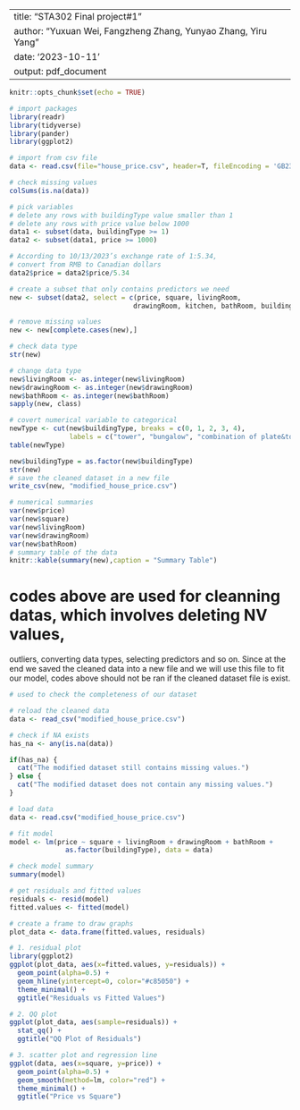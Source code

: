 

---
title: "STA302 Final project#1"
author: "Yuxuan Wei, Fangzheng Zhang, Yunyao Zhang, Yiru Yang"
date: '2023-10-11'
output: pdf_document
---

```r
knitr::opts_chunk$set(echo = TRUE)
```

```r
# import packages
library(readr)
library(tidyverse)
library(pander)
library(ggplot2)
```

```r
# import from csv file
data <- read.csv(file="house_price.csv", header=T, fileEncoding = 'GB2312')

# check missing values
colSums(is.na(data))

# pick variables
# delete any rows with buildingType value smaller than 1
# delete any rows with price value below 1000
data1 <- subset(data, buildingType >= 1)
data2 <- subset(data1, price >= 1000)

# According to 10/13/2023’s exchange rate of 1:5.34,
# convert from RMB to Canadian dollars
data2$price = data2$price/5.34

# create a subset that only contains predictors we need
new <- subset(data2, select = c(price, square, livingRoom,
                               drawingRoom, kitchen, bathRoom, buildingType))

# remove missing values
new <- new[complete.cases(new),]

```

```r
# check data type
str(new)

# change data type
new$livingRoom <- as.integer(new$livingRoom)
new$drawingRoom <- as.integer(new$drawingRoom)
new$bathRoom <- as.integer(new$bathRoom)
sapply(new, class)
```

```r
# covert numerical variable to categorical
newType <- cut(new$buildingType, breaks = c(0, 1, 2, 3, 4), 
               labels = c("tower", "bungalow", "combination of plate&tower", "plate"))
table(newType)

new$buildingType = as.factor(new$buildingType)
str(new)
# save the cleaned dataset in a new file
write_csv(new, "modified_house_price.csv") 
```

```r
# numerical summaries
var(new$price)
var(new$square)
var(new$livingRoom)
var(new$drawingRoom)
var(new$bathRoom)
# summary table of the data
knitr::kable(summary(new),caption = "Summary Table")
```

# codes above are used for cleanning datas, which involves deleting NV values, 
outliers, converting data types, selecting predictors and so on. Since at the
end we saved the cleaned data into a new file and we will use this file to fit
our model, codes above should not be ran if the cleaned dataset file is exist.

```r
# used to check the completeness of our dataset

# reload the cleaned data
data <- read_csv("modified_house_price.csv")

# check if NA exists
has_na <- any(is.na(data))

if(has_na) {
  cat("The modified dataset still contains missing values.")
} else {
  cat("The modified dataset does not contain any missing values.")
}

```

```r
# load data
data <- read.csv("modified_house_price.csv")

# fit model
model <- lm(price ~ square + livingRoom + drawingRoom + bathRoom + 
              as.factor(buildingType), data = data)

# check model summary
summary(model)
```

```r
# get residuals and fitted values
residuals <- resid(model)
fitted.values <- fitted(model)

# create a frame to draw graphs
plot_data <- data.frame(fitted.values, residuals)

# 1. residual plot
library(ggplot2)
ggplot(plot_data, aes(x=fitted.values, y=residuals)) + 
  geom_point(alpha=0.5) + 
  geom_hline(yintercept=0, color="#c85050") + 
  theme_minimal() +
  ggtitle("Residuals vs Fitted Values")

# 2. QQ plot
ggplot(plot_data, aes(sample=residuals)) +
  stat_qq() +
  ggtitle("QQ Plot of Residuals")

# 3. scatter plot and regression line
ggplot(data, aes(x=square, y=price)) +
  geom_point(alpha=0.5) +
  geom_smooth(method=lm, color="red") +
  theme_minimal() +
  ggtitle("Price vs Square")
```

